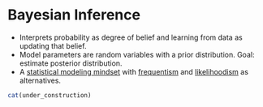 # Bayesian Inference {#bayesian}

* Interprets probability as degree of belief and learning from data as updating that belief.
* Model parameters are random variables with a prior distribution. Goal: estimate posterior distribution.
* A [statistical modeling mindset](#statistical-modeling) with [frequentism](#frequentism) and [likelihoodism](#likelihoodism) as alternatives.


```r
cat(under_construction)
```

